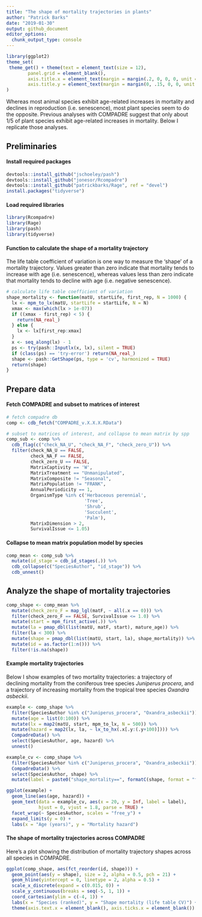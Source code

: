 ```yaml
---
title: "The shape of mortality trajectories in plants"
author: "Patrick Barks"
date: "2019-01-30"
output: github_document
editor_options: 
  chunk_output_type: console
---
```


```r
library(ggplot2)
theme_set(
 theme_get() + theme(text = element_text(size = 12),
        panel.grid = element_blank(),
        axis.title.x = element_text(margin = margin(.2, 0, 0, 0, unit = 'cm')),
        axis.title.y = element_text(margin = margin(0, .15, 0, 0, unit = 'cm')))
)
```

Whereas most animal species exhibit age-related increases in mortality and declines in reproduction (i.e. senescence), most plant species seem to do the opposite. Previous analyses with COMPADRE suggest that only about 1/5 of plant species exhibit age-related increases in mortality. Below I replicate those analyses.

## Preliminaries

#### Install required packages

```r
devtools::install_github("jschoeley/pash")
devtools::install_github("jonesor/Rcompadre")
devtools::install_github("patrickbarks/Rage", ref = "devel")
install.packages("tidyverse")
```

#### Load required libraries

```r
library(Rcompadre)
library(Rage)
library(pash)
library(tidyverse)
```

#### Function to calculate the shape of a mortality trajectory

The life table coefficient of variation is one way to measure the 'shape' of a mortality trajectory. Values greater than zero indicate that mortality tends to increase with age (i.e. senescence), whereas values less than zero indicate that mortality tends to decline with age (i.e. negative senescence).

```r
# calculate life table coefficient of variation
shape_mortality <- function(matU, startLife, first_rep, N = 1000) {
  lx <- mpm_to_lx(matU, startLife = startLife, N = N)
  xmax <- max(which(lx > 1e-07))
  if ((xmax - first_rep) < 5) {
    return(NA_real_)
  } else {
    lx <- lx[first_rep:xmax]
  }
  x <- seq_along(lx) - 1
  ps <- try(pash::Inputlx(x, lx), silent = TRUE)
  if (class(ps) == 'try-error') return(NA_real_)
  shape <- pash::GetShape(ps, type = 'cv', harmonized = TRUE)
  return(shape)
}
```

## Prepare data

#### Fetch COMPADRE and subset to matrices of interest

```r
# fetch compadre db
comp <- cdb_fetch("COMPADRE_v.X.X.X.RData")

# subset to matrices of interest, and collapse to mean matrix by spp
comp_sub <- comp %>% 
  cdb_flag(c("check_NA_U", "check_NA_F", "check_zero_U")) %>% 
  filter(check_NA_U == FALSE,
         check_NA_F == FALSE,
         check_zero_U == FALSE,
         MatrixCaptivity == 'W',
         MatrixTreatment == "Unmanipulated",
         MatrixComposite != "Seasonal",
         MatrixPopulation != "FRANK",
         AnnualPeriodicity == 1,
         OrganismType %in% c('Herbaceous perennial',
                             'Tree',
                             'Shrub',
                             'Succulent',
                             'Palm'),
         MatrixDimension > 2,
         SurvivalIssue <= 1.05)

```

#### Collapse to mean matrix population model by species

```r
comp_mean <- comp_sub %>% 
  mutate(id_stage = cdb_id_stages(.)) %>% 
  cdb_collapse(c("SpeciesAuthor", "id_stage")) %>% 
  cdb_unnest()
```

## Analyze the shape of mortality trajectories

```r
comp_shape <- comp_mean %>% 
  mutate(check_zero_F = map_lgl(matF, ~ all(.x == 0))) %>% 
  filter(check_zero_F == FALSE, SurvivalIssue <= 1.0) %>% 
  mutate(start = mpm_first_active(.)) %>% 
  mutate(la = pmap_dbl(list(matU, matF, start), mature_age)) %>% 
  filter(la < 300) %>% 
  mutate(shape = pmap_dbl(list(matU, start, la), shape_mortality)) %>%
  mutate(id = as.factor(1:n())) %>% 
  filter(!is.na(shape))
```

#### Example mortality trajectories

Below I show examples of two mortality trajectories: a trajectory of declining mortality from the coniferous tree species _Juniperus procera_, and a trajectory of increasing mortality from the tropical tree species _Oxandra asbeckii_.

```r
example <- comp_shape %>%
  filter(SpeciesAuthor %in% c("Juniperus_procera", "Oxandra_asbeckii")) %>%
  mutate(age = list(0:100)) %>%
  mutate(lx = map2(matU, start, mpm_to_lx, N = 500)) %>%
  mutate(hazard = map2(lx, la, ~ lx_to_hx(.x[.y:(.y+100)]))) %>% 
  CompadreData() %>%
  select(SpeciesAuthor, age, hazard) %>%
  unnest()

example_cv <- comp_shape %>%
  filter(SpeciesAuthor %in% c("Juniperus_procera", "Oxandra_asbeckii")) %>%
  CompadreData() %>%
  select(SpeciesAuthor, shape) %>%
  mutate(label = paste0("shape_mortality==", formatC(shape, format = "f", digits = 3)))

ggplot(example) +
  geom_line(aes(age, hazard)) +
  geom_text(data = example_cv, aes(x = 20, y = Inf, label = label),
            hjust = 0, vjust = 1.8, parse = TRUE) +
  facet_wrap(~ SpeciesAuthor, scales = "free_y") +
  expand_limits(y = 0) +
  labs(x = "Age (years)", y = "Mortality hazard")
```

#### The shape of mortality trajectories across COMPADRE

Here's a plot showing the distribution of mortality trajectory shapes across all species in COMPADRE.

```r
ggplot(comp_shape, aes(fct_reorder(id, shape))) +
  geom_point(aes(y = shape), size = 2, alpha = 0.5, pch = 21) +
  geom_hline(yintercept = 0, linetype = 2, alpha = 0.5) +
  scale_x_discrete(expand = c(0.015, 0)) +
  scale_y_continuous(breaks = seq(-5, 1, 1)) +
  coord_cartesian(ylim = c(-4, 1)) +
  labs(x = "Species (ranked)", y = "Shape mortality (life table CV)") +
  theme(axis.text.x = element_blank(), axis.ticks.x = element_blank())
```
